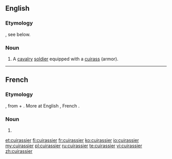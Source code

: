 ==English==

===Etymology===
{{borrowing|fr|cuirassier}}, see below.

===Noun===
{{en-noun}}

# {{historical}} A [[cavalry]] [[soldier]] equipped with a [[cuirass]] (armor).

----

==French==

===Etymology===
{{etyl|fro|fr}} {{term|cuiracer|lang=fro}}, from {{term|cuirace|lang=fro}} + {{term|-er|lang=fro}}. More at English {{term|cuirass|lang=en}}, French {{term|cuirasse|lang=fr}}.

===Noun===
{{fr-noun|m}}

# {{l|en|cuirassier}}

[[et:cuirassier]]
[[fi:cuirassier]]
[[fr:cuirassier]]
[[ko:cuirassier]]
[[io:cuirassier]]
[[my:cuirassier]]
[[pl:cuirassier]]
[[ru:cuirassier]]
[[te:cuirassier]]
[[vi:cuirassier]]
[[zh:cuirassier]]